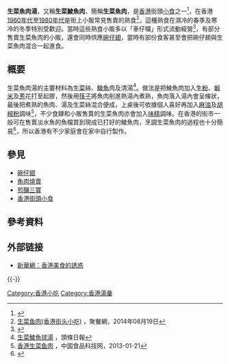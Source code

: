 {{Infobox prepared food
| name             = 生菜魚肉湯
| image            = 
| caption          = 
| alternate_name   = 
| country          = [[香港|香港]]
| course           = 
| type             = 小吃
| served           = 熱
| main_ingredient  = [[鯪魚|鯪魚肉]]及[[生菜|生菜]]
| variations       = 
| other            = 
}}
'''生菜魚肉湯'''，又稱'''生菜鯪魚肉'''，簡稱'''生菜魚肉'''，是[[香港|香港]]街頭[[小食|小食]]之一<ref name="香港的街頭小食攝於1970年">{{cite news |title=香港的街頭小食 |url=http://news.stheadline.com/figure/?id=358 |accessdate=2021-10-25 |work=頭條日報 |archiveurl=https://web.archive.org/web/20141018112301/http://news.stheadline.com/figure/?id=358 |archivedate=2014-10-18 |deadurl=no }}</ref>，在香港[[香港1960年代|1960年代]]至[[香港1980年代|1980年代]]是街上小販常見售賣的熟食<ref>[http://www.jucanw.com/tsxc/382.html 生菜鱼肉(香港街头小吃)] {{Wayback|url=http://www.jucanw.com/tsxc/382.html |date=20200815193335 }}，聚餐網，2014年08月19日</ref>，這種熟食在濕冷的春季及寒冷的冬季特別受歡迎。當時這些熟食小販多以「車仔檔」形式流動經營<ref name="平民美食車">{{cite news |title=民間眾籌1,500元平民美食車　六角匙輕鬆組裝　由下推動小販政策 |url=https://www.hk01.com/%E7%A4%BE%E5%8D%80%E5%B0%88%E9%A1%8C/58838/%E6%B0%91%E9%96%93%E7%9C%BE%E7%B1%8C1-500%E5%85%83%E5%B9%B3%E6%B0%91%E7%BE%8E%E9%A3%9F%E8%BB%8A-%E5%85%AD%E8%A7%92%E5%8C%99%E8%BC%95%E9%AC%86%E7%B5%84%E8%A3%9D-%E7%94%B1%E4%B8%8B%E6%8E%A8%E5%8B%95%E5%B0%8F%E8%B2%A9%E6%94%BF%E7%AD%96 |accessdate=2020-10-17 |work=香港01 |date=2016-12-08 |archive-date=2020-10-17 |archive-url=https://web.archive.org/web/20201017143630/https://www.hk01.com/%E7%A4%BE%E5%8D%80%E5%B0%88%E9%A1%8C/58838/%E6%B0%91%E9%96%93%E7%9C%BE%E7%B1%8C1-500%E5%85%83%E5%B9%B3%E6%B0%91%E7%BE%8E%E9%A3%9F%E8%BB%8A-%E5%85%AD%E8%A7%92%E5%8C%99%E8%BC%95%E9%AC%86%E7%B5%84%E8%A3%9D-%E7%94%B1%E4%B8%8B%E6%8E%A8%E5%8B%95%E5%B0%8F%E8%B2%A9%E6%94%BF%E7%AD%96 |dead-url=no }}</ref>，有部分售賣生菜魚肉的小販，還會同時供應[[碗仔翅|碗仔翅]]，當時有部份食客甚至會把碗仔翅與生菜魚肉混合一起進食。

== 概要 ==
生菜魚肉湯的主要材料為[[生菜|生菜]]絲、[[鯪魚|鯪魚]]肉及清湯<ref>[http://hd.stheadline.com/dining/recipe_content.asp?srid=7&rid=154 生菜鯪魚球湯] {{Wayback|url=http://hd.stheadline.com/dining/recipe_content.asp?srid=7&rid=154 |date=20160808023411 }}，頭條日報</ref>。做法是把鯪魚肉加入[[生粉|生粉]]、[[蝦米|蝦米]]及[[蔥|蔥]]花打至起膠，然後用[[筷子|筷子]]將魚肉削進熱湯內煮熟，魚肉落入湯內會呈條狀，最後把煮熟的魚肉、湯及生菜絲混合便成，上桌後可依據個人喜好再加入[[麻油|麻油]]及[[胡椒粉|胡椒粉]]調味<ref>[http://www.tech-food.com/kndata/1048/0096273.htm 香港生菜鱼肉] {{Wayback|url=http://www.tech-food.com/kndata/1048/0096273.htm |date=20140903114905 }}，中国食品科技网，2013-01-21</ref>，不少食肆和小販售賣的生菜魚肉亦會加入[[味精|味精]]調味。在香港的街市一般可在售賣淡水魚的魚檔買到現成已打好的鯪魚肉，烹調生菜魚肉的過程也十分簡易<ref name="生菜魚肉食譜">{{cite news |title=【生菜魚肉食譜】自家製街頭小食　加冬菇粒更有咬口！ |url=https://www.hk01.com/%E6%95%99%E7%85%AE/195428/%E7%94%9F%E8%8F%9C%E9%AD%9A%E8%82%89%E9%A3%9F%E8%AD%9C-%E8%87%AA%E5%AE%B6%E8%A3%BD%E8%A1%97%E9%A0%AD%E5%B0%8F%E9%A3%9F-%E5%8A%A0%E5%86%AC%E8%8F%87%E7%B2%92%E6%9B%B4%E6%9C%89%E5%92%AC%E5%8F%A3 |accessdate=2020-10-17 |work=香港01 |date=2018-06-12 |archive-date=2020-12-05 |archive-url=https://web.archive.org/web/20201205110819/https://www.hk01.com/%E6%95%99%E7%85%AE/195428/%E7%94%9F%E8%8F%9C%E9%AD%9A%E8%82%89%E9%A3%9F%E8%AD%9C-%E8%87%AA%E5%AE%B6%E8%A3%BD%E8%A1%97%E9%A0%AD%E5%B0%8F%E9%A3%9F-%E5%8A%A0%E5%86%AC%E8%8F%87%E7%B2%92%E6%9B%B4%E6%9C%89%E5%92%AC%E5%8F%A3 |dead-url=no }}</ref>，所以香港有不少家庭會在家中自行製作。

== 參見 ==
*[[碗仔翅|碗仔翅]]
*[[魚肉燒賣|魚肉燒賣]]
*[[煎釀三寶|煎釀三寶]]
*[[香港街頭小食|香港街頭小食]]

==參考資料==
{{Reflist|2}}

== 外部链接 ==
*[http://news.xinhuanet.com/gangao/2007-12/24/content_7304027_2.htm 新華網：香港美食的誘惑] {{Wayback|url=http://news.xinhuanet.com/gangao/2007-12/24/content_7304027_2.htm |date=20121022144521 }}

{{-}}
[[Category:香港小吃|Category:香港小吃]]
[[Category:香港湯羹|Category:香港湯羹]]